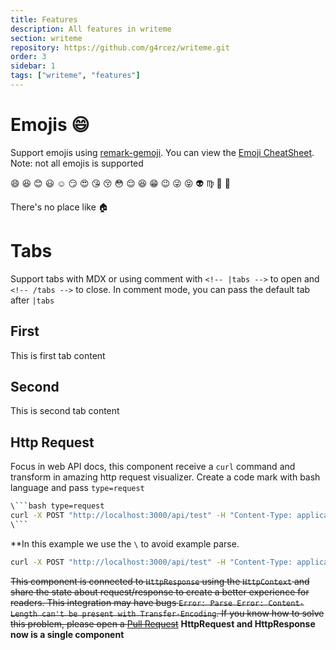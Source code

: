 ```yaml
---
title: Features
description: All features in writeme
section: writeme
repository: https://github.com/g4rcez/writeme.git
order: 3
sidebar: 1
tags: ["writeme", "features"]
---
```


# Emojis :smile:

Support emojis using [remark-gemoji](https://github.com/remarkjs/remark-gemoji). You can view the [Emoji CheatSheet](https://www.webfx.com/tools/emoji-cheat-sheet/). Note: not all emojis is supported

:smile: :laughing: :blush: :smiley: :relaxed: :smirk: :heart_eyes: :kissing_heart: :kissing_closed_eyes: :flushed: :relieved: :satisfied: :grin: :wink: :stuck_out_tongue_winking_eye: :stuck_out_tongue_closed_eyes: :alien: :virgo: :ghost: :signal_strength:

There's no place like :house:

# Tabs

Support tabs with MDX or using comment with `<!-- |tabs -->` to open and `<!-- /tabs -->` to close. In comment mode, you can pass the default tab after `|tabs`

<!-- |tabs second -->

## First

This is first tab content

## Second

This is second tab content

<!-- /tabs -->

## Http Request

Focus in web API docs, this component receive a `curl` command and transform in amazing http request visualizer. Create a code mark with bash language and pass `type=request`

````bash
\```bash type=request
curl -X POST "http://localhost:3000/api/test" -H "Content-Type: application/json" -d '{"email":"write@me.com"}'
\```
````

\*\*In this example we use the `\` to avoid example parse.

```bash type=request
curl -X POST "http://localhost:3000/api/test" -H "Content-Type: application/json" -d '{"email":"write@me.com"}'
```

~~This component is connected to `HttpResponse` using the `HttpContext` and share the state about request/response to create a better experience for readers. This integration may have bugs `Error: Parse Error: Content-Length can't be present with Transfer-Encoding`. If you know how to solve this problem, please open a [Pull Request](https://github.com/g4rcez/writeme/pulls)~~
**HttpRequest and HttpResponse now is a single component**